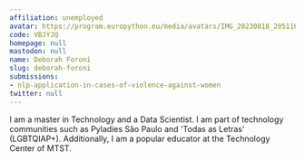```yaml
---
affiliation: unemployed
avatar: https://program.europython.eu/media/avatars/IMG_20230818_205116_PFN5Cmx.jpg
code: VBJYJQ
homepage: null
mastodon: null
name: Deborah Foroni
slug: deborah-foroni
submissions:
- nlp-application-in-cases-of-violence-against-women
twitter: null
---
```


I am a master in Technology and a Data Scientist. I am part of technology communities such as Pyladies São Paulo and 'Todas as Letras' (LGBTQIAP+). Additionally, I am a popular educator at the Technology Center of MTST.
